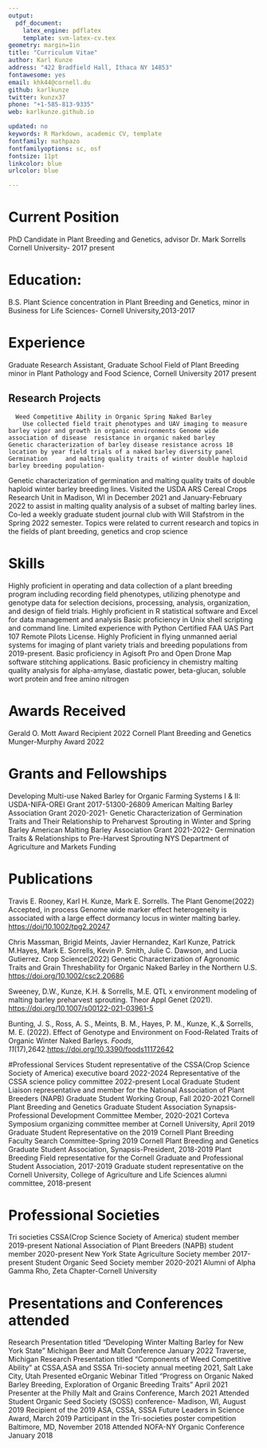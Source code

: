 ```yaml
---
output: 
  pdf_document:
    latex_engine: pdflatex
    template: svm-latex-cv.tex
geometry: margin=1in
title: "Curriculum Vitae"
author: Karl Kunze
address: "422 Bradfield Hall, Ithaca NY 14853"
fontawesome: yes
email: khk44@cornell.du
github: karlkunze
twitter: kunzx37
phone: "+1-585-813-9335"
web: karlkunze.github.io

updated: no
keywords: R Markdown, academic CV, template
fontfamily: mathpazo
fontfamilyoptions: sc, osf
fontsize: 11pt
linkcolor: blue
urlcolor: blue

---
```


# Current Position

PhD Candidate in Plant Breeding and Genetics, advisor Dr. Mark Sorrells
Cornell University- 2017 present

# Education:

B.S. Plant Science concentration in Plant Breeding and Genetics, minor
in Business for Life Sciences- Cornell University,\hfill 2013-2017

# Experience

Graduate Research Assistant, Graduate School Field of Plant Breeding
minor in Plant Pathology and Food Science, Cornell University \hfill 2017 present 

## Research Projects 
      Weed Competitive Ability in Organic Spring Naked Barley
        Use collected field trait phenotypes and UAV imaging to measure barley vigor and growth in organic environments Genome wide association of disease  resistance in organic naked barley
    Genetic characterization of barley disease resistance across 18 location by year field trials of a naked barley diversity panel Germination     and malting quality traits of winter double haploid barley breeding population-
  Genetic characterization of germination and malting quality traits of double haploid winter barley breeding lines. Visited the USDA ARS Cereal
Crops Research Unit in Madison, WI in December 2021 and January-February 2022 to assist in malting quality analysis of a subset of malting barley lines. 
Co-led a weekly graduate student journal club with Will Stafstrom in the Spring 2022 semester. Topics were related to current research and topics in the fields of plant breeding, genetics and crop science

# Skills

Highly proficient in operating and data collection of a plant breeding program including recording field phenotypes, utilizing phenotype and genotype data for selection decisions, processing, analysis, organization, and design of field trials.
Highly proficient in R statistical software and Excel for data management and analysis
Basic proficiency in Unix shell scripting and command line. Limited experience with Python 
Certified FAA UAS Part 107 Remote Pilots License. Highly
Proficient in flying unmanned aerial systems for imaging of plant
variety trials and breeding populations from 2019-present. Basic proficiency in Agisoft Pro and Open Drone Map software stitching
applications. 
Basic proficiency in chemistry malting quality analysis for alpha-amylase, diastatic power, beta-glucan, soluble wort protein and free amino nitrogen

# Awards Received

Gerald O. Mott Award Recipient 2022 Cornell Plant Breeding and Genetics
Munger-Murphy Award 2022

# Grants and Fellowships 
Developing Multi-use Naked Barley for Organic Farming Systems I & II: USDA-NIFA-OREI Grant 2017-51300-26809 American
Malting Barley Association Grant 2020-2021- Genetic Characterization of Germination Traits and Their Relationship to Preharvest Sprouting in
Winter and Spring Barley American Malting Barley Association Grant 2021-2022- Germination Traits & Relationships to Pre-Harvest Sprouting
NYS Department of Agriculture and Markets Funding 

# Publications 
Travis E. Rooney, Karl H. Kunze, Mark E. Sorrells. The Plant Genome(2022) Accepted, in process Genome wide marker effect heterogeneity is associated with a large effect dormancy locus in winter malting barley.
<https://doi/10.1002/tpg2.20247>

Chris Massman, Brigid Meints, Javier Hernandez, Karl Kunze, Patrick M.Hayes, Mark E. Sorrells, Kevin P. Smith, Julie C. Dawson, and Lucia Gutierrez. Crop Science(2022) Genetic Characterization of Agronomic Traits and Grain Threshability for Organic Naked Barley in the Northern U.S. <https://doi.org/10.1002/csc2.20686>

Sweeney, D.W., Kunze, K.H. & Sorrells, M.E. QTL x environment modeling of malting barley preharvest sprouting. Theor Appl Genet (2021).
<https://doi.org/10.1007/s00122-021-03961-5>

Bunting, J. S., Ross, A. S., Meints, B. M., Hayes, P. M., Kunze, K.,& Sorrells, M. E. (2022). Effect of Genotype and Environment on Food-Related Traits of Organic Winter Naked Barleys. *Foods*, *11*(17),2642.<https://doi.org/10.3390/foods11172642>

#Professional Services
Student representative of the CSSA(Crop Science Society of America) executive board 2022-2024 
Representative of the CSSA science policy committee 2022-present 
Local Graduate Student Liaison representative and member for the National Association of Plant Breeders
(NAPB) Graduate Student Working Group, Fall 2020-2021 
Cornell Plant Breeding and Genetics Graduate Student Association Synapsis-Professional Development Committee Member, 2020-2021 
Corteva Symposium organizing committee member at Cornell University, April 2019
Graduate Student Representative on the 2019 Cornell Plant Breeding Faculty Search Committee-Spring 2019 
Cornell Plant Breeding and Genetics Graduate Student Association, Synapsis-President, 2018-2019 
Plant Breeding Field representative for the Cornell Graduate and Professional Student Association, 2017-2019 
Graduate student representative on the Cornell University, College of Agriculture and Life Sciences alumni committee, 2018-present

# Professional Societies
Tri societies CSSA(Crop Science Society of America) student member 2019-present
National Association of Plant Breeders (NAPB) student member 2020-present 
New York State Agriculture Society member
2017-present Student Organic Seed Society member 2020-2021 
Alumni of Alpha Gamma Rho, Zeta Chapter-Cornell University

# Presentations and Conferences attended

Research Presentation titled "Developing Winter Malting Barley for New York State" Michigan Beer and Malt Conference January 2022 Traverse, Michigan 
Research Presentation titled "Components of Weed Competitive Ability" at CSSA,ASA and SSSA Tri-society annual meeting 2021, Salt Lake City, Utah
Presented eOrganic Webinar Titled "Progress on Organic Naked Barley Breeding, Exploration of Organic Breeding Traits" April 2021 
Presenter at the Philly Malt and Grains Conference, March 2021 
Attended Student Organic Seed Society (SOSS) conference- Madison, WI, August 2019
Recipient of the 2019 ASA, CSSA, SSSA Future Leaders in Science Award, March 2019 
Participant in the Tri-societies poster competition Baltimore, MD, November 2018 
Attended NOFA-NY Organic Conference January 2018

